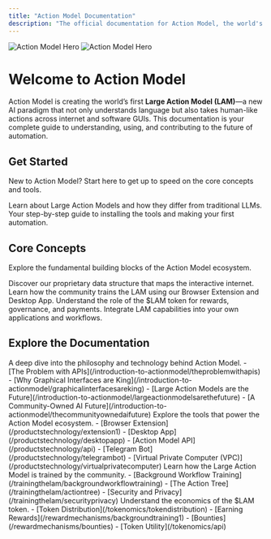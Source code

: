 ```yaml
---
title: "Action Model Documentation"
description: "The official documentation for Action Model, the world's first Large Action Model (LAM) for GUI automation."
---
```


<img
  className="block dark:hidden"
  src="/images/hero-light.png"
  alt="Action Model Hero"
/>
<img
  className="hidden dark:block"
  src="/images/hero-dark.png"
  alt="Action Model Hero"
/>

# Welcome to Action Model

Action Model is creating the world’s first **Large Action Model (LAM)**—a new AI paradigm that not only understands language but also takes human-like actions across internet and software GUIs. This documentation is your complete guide to understanding, using, and contributing to the future of automation.

## Get Started

New to Action Model? Start here to get up to speed on the core concepts and tools.

<CardGroup cols={2}>
  <Card title="What are LAMs?" icon="brain-circuit" href="/introduction-to-actionmodel/largeactionmodelsarethefuture">
    Learn about Large Action Models and how they differ from traditional LLMs.
  </Card>
  <Card title="Quickstart Guide" icon="rocket" href="/quickstart">
    Your step-by-step guide to installing the tools and making your first automation.
  </Card>
</CardGroup>

## Core Concepts

Explore the fundamental building blocks of the Action Model ecosystem.

<CardGroup cols={2}>
  <Card title="The Action Tree" icon="git-fork" href="/trainingthelam/actiontree">
    Discover our proprietary data structure that maps the interactive internet.
  </Card>
  <Card title="Data Contribution" icon="database-zap" href="/productstechnology/extension1">
    Learn how the community trains the LAM using our Browser Extension and Desktop App.
  </Card>
  <Card title="$LAM Tokenomics" icon="coins" href="/tokenomics/tokendistribution">
    Understand the role of the $LAM token for rewards, governance, and payments.
  </Card>
  <Card title="Developer API" icon="code" href="/api-reference/introduction">
    Integrate LAM capabilities into your own applications and workflows.
  </Card>
</CardGroup>

## Explore the Documentation

<AccordionGroup>
  <Accordion title="Introduction to Action Model">
    A deep dive into the philosophy and technology behind Action Model.
    - [The Problem with APIs](/introduction-to-actionmodel/theproblemwithapis)
    - [Why Graphical Interfaces are King](/introduction-to-actionmodel/graphicalinterfacesareking)
    - [Large Action Models are the Future](/introduction-to-actionmodel/largeactionmodelsarethefuture)
    - [A Community-Owned AI Future](/introduction-to-actionmodel/thecommunityownedaifuture)
  </Accordion>
  <Accordion title="Products & Technology">
    Explore the tools that power the Action Model ecosystem.
    - [Browser Extension](/productstechnology/extension1)
    - [Desktop App](/productstechnology/desktopapp)
    - [Action Model API](/productstechnology/api)
    - [Telegram Bot](/productstechnology/telegrambot)
    - [Virtual Private Computer (VPC)](/productstechnology/virtualprivatecomputer)
  </Accordion>
  <Accordion title="Training the LAM">
    Learn how the Large Action Model is trained by the community.
    - [Background Workflow Training](/trainingthelam/backgroundworkflowtraining)
    - [The Action Tree](/trainingthelam/actiontree)
    - [Security and Privacy](/trainingthelam/securityprivacy)
  </Accordion>
  <Accordion title="Tokenomics ($LAM)">
    Understand the economics of the $LAM token.
    - [Token Distribution](/tokenomics/tokendistribution)
    - [Earning Rewards](/rewardmechanisms/backgroundtraining1)
    - [Bounties](/rewardmechanisms/bounties)
    - [Token Utility](/tokenomics/api)
  </Accordion>
</AccordionGroup>